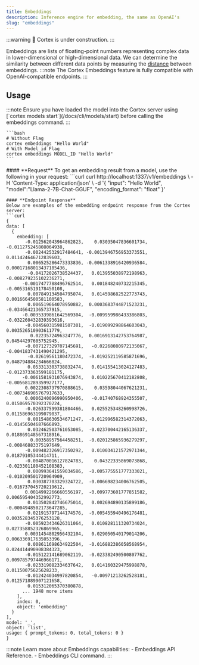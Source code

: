 ```yaml
---
title: Embeddings
description: Inference engine for embedding, the same as OpenAI's
slug: "embeddings"
---
```



:::warning
🚧 Cortex is under construction.
:::

Embeddings are lists of floating-point numbers representing complex data in lower-dimensional or high-dimensional data. We can determine the similarity between different data points by measuring the [distance](https://en.wikipedia.org/wiki/Cosine_similarity) between embeddings.
:::note
The Cortex Embeddings feature is fully compatible with OpenAI-compatible endpoints.
:::

## Usage

<Tabs>
  <TabItem  value="CLI" label="CLI" default>
  :::note
  Ensure you have loaded the model into the Cortex server using [`cortex models start`](/docs/cli/models/start) before calling the embeddings command.
  :::

    ```bash 
    # Without Flag
    cortex embeddings "Hello World"
    # With Model_id Flag
    cortex embeddings MODEL_ID "Hello World"
    ```
  </TabItem>
  <TabItem value="CURL" label="CURL">
  #### **Request**
  To get an embedding result from a model, use the following in your request:
  ```curl
curl http://localhost:1337/v1/embeddings \
    -H 'Content-Type: application/json' \
    -d '{
        "input": "Hello World",
        "model":"Llama-2-7B-Chat-GGUF",
        "encoding_format": "float"
    }'


  ```
  #### **Endpoint Response**
  Below are examples of the embedding endpoint response from the Cortex server:
  ```curl
{
  data: [
    {
      embedding: [
         -0.012562043964862823,    0.03035047836601734,  -0.011275245808064938,
         -0.002442532917484641, -0.0013946756953373551,   0.011424646712839603,
          0.006525286473333836, -0.0061338916420936584, 0.00017168013437185436,
          -0.04172026738524437,   0.013955038972198963,  -0.008279235102236271,
        -0.0017477788496762514,   0.001848240732215345,  -0.005316519178450108,
          0.007849134504795074,   0.014598682522773743,  0.0016664500581100583,
          0.006519664078950882,  0.0003683744871523231,   -0.03466421365737915,
        -0.0035339861642569304,  -0.009959986433386803,  -0.032260432839393616,
         -0.004560315981507301,  -0.019099298864603043,   0.003526510903611779,
           0.02235724963247776,  0.0016913142753764987,    0.04544297605752945,
         -0.007127329707145691,   -0.02268080972135067, -0.0041837431490421295,
          -0.02619561180472374,  -0.019252119585871696,   0.048794884234666824,
          0.053313303738832474,   0.014155413024127483,  -0.012373363599181175,
        -0.0061581931076943874,   0.010225670412182808,  -0.005681289359927177,
         0.0022308737970888615,    0.03598044067621231,  -0.007346905767917633,
         0.0006240096990950406,   -0.01740768924355507,   0.015069570392370224,
         -0.026337599381804466,   0.025525348260998726,   0.011586963199079037,
          0.001548630534671247,  -0.012996582314372063,   -0.01456504687666893,
          0.032462503761053085,  -0.023700442165136337,   0.018869148567318916,
           0.00358957564458251,  -0.020125865936279297,   -0.00846883375197649,
         -0.009482326917350292,   0.010034121572971344,    0.01879105344414711,
         -0.004870016127824783,    0.04322335869073868,  -0.023301180452108383,
          0.000993641559034586,  -0.005775551777333021,  -0.010209501720964909,
          0.030387703329324722,  -0.006698234006762505,  -0.016737045720219612,
         0.0014992266660556197,  -0.009773601777851582,   0.006595404352992773,
          0.013502842746675014,   0.002694890135899186, -0.0004948502173647285,
          0.021915797144174576,  -0.005455940496176481,   0.003528345376253128,
         -0.005923434626311064,   0.010828111320734024,   0.027358852326869965,
         0.0031454802956432104,   0.029050540179014206,   0.006336917635053396,
          0.008611698634922504,  -0.016882386058568954,   0.024414490908384323,
         -0.015122141689062119,  -0.023382490500807762,   0.009785797446966171,
         -0.023319082334637642,   0.014160329475998878,    0.01150075625628233,
         -0.012424034997820854,   -0.00971213262528181,   0.012571889907121658,
          0.015312065370380878,
        ... 1948 more items
      ],
      index: 0,
      object: 'embedding'
    }
  ],
  model: '_',
  object: 'list',
  usage: { prompt_tokens: 0, total_tokens: 0 }
}
  ```
  </TabItem>
</Tabs>
:::note
Learn more about Embeddings capabilities:
- Embeddings API Reference.
- Embeddings CLI command.
:::